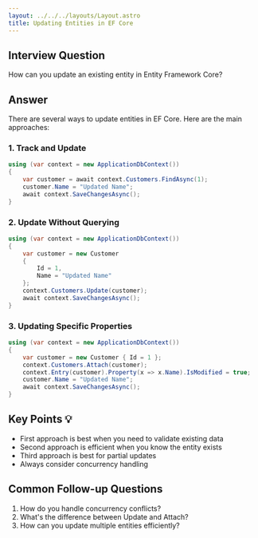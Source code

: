```yaml
---
layout: ../../../layouts/Layout.astro
title: Updating Entities in EF Core
---
```


## Interview Question
How can you update an existing entity in Entity Framework Core?

## Answer
There are several ways to update entities in EF Core. Here are the main approaches:

### 1. Track and Update
```csharp
using (var context = new ApplicationDbContext())
{
    var customer = await context.Customers.FindAsync(1);
    customer.Name = "Updated Name";
    await context.SaveChangesAsync();
}
```

### 2. Update Without Querying
```csharp
using (var context = new ApplicationDbContext())
{
    var customer = new Customer 
    { 
        Id = 1, 
        Name = "Updated Name" 
    };
    context.Customers.Update(customer);
    await context.SaveChangesAsync();
}
```

### 3. Updating Specific Properties
```csharp
using (var context = new ApplicationDbContext())
{
    var customer = new Customer { Id = 1 };
    context.Customers.Attach(customer);
    context.Entry(customer).Property(x => x.Name).IsModified = true;
    customer.Name = "Updated Name";
    await context.SaveChangesAsync();
}
```

## Key Points 💡
- First approach is best when you need to validate existing data
- Second approach is efficient when you know the entity exists
- Third approach is best for partial updates
- Always consider concurrency handling

## Common Follow-up Questions
1. How do you handle concurrency conflicts?
2. What's the difference between Update and Attach?
3. How can you update multiple entities efficiently?
